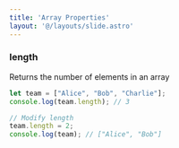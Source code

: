```yaml
---
title: 'Array Properties'
layout: '@/layouts/slide.astro'
---
```


### length

Returns the number of elements in an array

```javascript
let team = ["Alice", "Bob", "Charlie"];
console.log(team.length); // 3

// Modify length
team.length = 2;
console.log(team); // ["Alice", "Bob"]
```